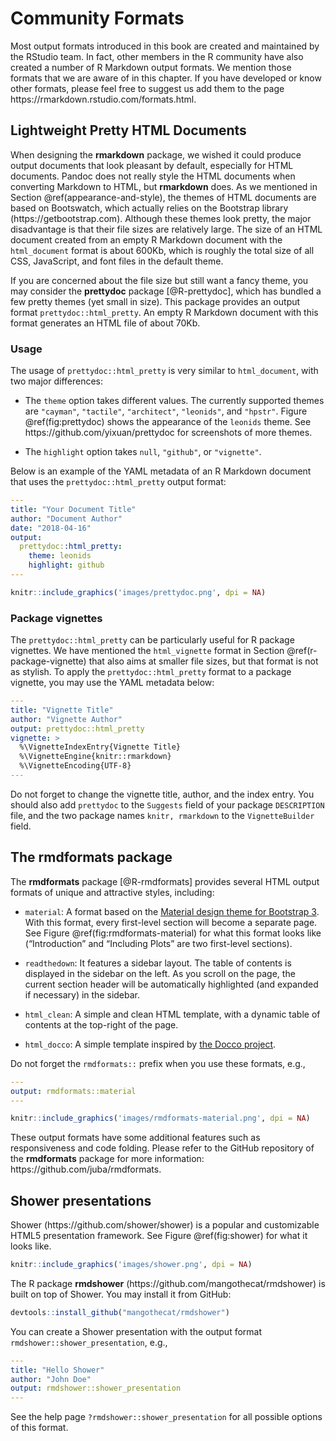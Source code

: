 # Community Formats {#community}

Most output formats introduced in this book are created and maintained by the RStudio team. In fact, other members in the R community\index{R community} have also created a number of R Markdown output formats. We mention those formats that we are aware of in this chapter. If you have developed or know other formats, please feel free to suggest us add them to the page https://rmarkdown.rstudio.com/formats.html.

## Lightweight Pretty HTML Documents {#prettydoc}

When designing the **rmarkdown** package, we wished it could produce output documents that look pleasant by default, especially for HTML documents. Pandoc does not really style the HTML documents when converting Markdown to HTML, but **rmarkdown** does. As we mentioned in Section \@ref(appearance-and-style), the themes of HTML documents are based on Bootswatch, which actually relies on the Bootstrap library (https://getbootstrap.com). Although these themes look pretty, the major disadvantage is that their file sizes are relatively large. The size of an HTML document created from an empty R Markdown document with the `html_document` format is about 600Kb, which is roughly the total size of all CSS, JavaScript, and font files in the default theme.

If you are concerned about the file size but still want a fancy theme, you may consider the **prettydoc** package [@R-prettydoc], which has bundled a few pretty themes (yet small in size). This package provides an output format `prettydoc::html_pretty`. An empty R Markdown document with this format generates an HTML file of about 70Kb.

### Usage {#prettydoc-usage}

The usage of `prettydoc::html_pretty` is very similar to `html_document`, with two major differences:

- The `theme` option takes different values. The currently supported themes are `"cayman"`, `"tactile"`, `"architect"`, `"leonids"`, and `"hpstr"`. Figure \@ref(fig:prettydoc) shows the appearance of the `leonids` theme. See https://github.com/yixuan/prettydoc for screenshots of more themes.

- The `highlight` option takes `null`, `"github"`, or `"vignette"`.

Below is an example of the YAML metadata of an R Markdown document that uses the `prettydoc::html_pretty` output format:

```yaml
---
title: "Your Document Title"
author: "Document Author"
date: "2018-04-16"
output:
  prettydoc::html_pretty:
    theme: leonids
    highlight: github
---
```

```r
knitr::include_graphics('images/prettydoc.png', dpi = NA)
```

### Package vignettes {#prettydoc-vignettes}

The `prettydoc::html_pretty` can be particularly useful for R package vignettes. We have mentioned the `html_vignette` format in Section \@ref(r-package-vignette) that also aims at smaller file sizes, but that format is not as stylish. To apply the `prettydoc::html_pretty` format to a package vignette, you may use the YAML metadata below:

```yaml
---
title: "Vignette Title"
author: "Vignette Author"
output: prettydoc::html_pretty
vignette: >
  %\VignetteIndexEntry{Vignette Title}
  %\VignetteEngine{knitr::rmarkdown}
  %\VignetteEncoding{UTF-8}
---
```

Do not forget to change the vignette title, author, and the index entry. You should also add `prettydoc` to the `Suggests` field of your package `DESCRIPTION` file, and the two package names `knitr, rmarkdown` to the `VignetteBuilder` field.

## The rmdformats package {#rmdformats}

The **rmdformats** package [@R-rmdformats] provides several HTML output formats of unique and attractive styles, including:

- `material`: A format based on the [Material design theme for Bootstrap 3](https://github.com/FezVrasta/bootstrap-material-design). With this format, every first-level section will become a separate page. See Figure \@ref(fig:rmdformats-material) for what this format looks like ("Introduction" and "Including Plots" are two first-level sections).

- `readthedown`: It features a sidebar layout. The table of contents is displayed in the sidebar on the left. As you scroll on the page, the current section header will be automatically highlighted (and expanded if necessary) in the sidebar.

- `html_clean`: A simple and clean HTML template, with a dynamic table of contents at the top-right of the page.

- `html_docco`: A simple template inspired by [the Docco project](https://github.com/jashkenas/docco).

Do not forget the `rmdformats::` prefix when you use these formats, e.g.,

```yaml
---
output: rmdformats::material
---
```

```r
knitr::include_graphics('images/rmdformats-material.png', dpi = NA)
```

These output formats have some additional features such as responsiveness and code folding. Please refer to the GitHub repository of the **rmdformats** package for more information: https://github.com/juba/rmdformats.

## Shower presentations

Shower (https://github.com/shower/shower) is a popular and customizable HTML5 presentation framework. See Figure \@ref(fig:shower) for what it looks like.

```r
knitr::include_graphics('images/shower.png', dpi = NA)
```

The R package **rmdshower** (https://github.com/mangothecat/rmdshower) is built on top of Shower. You may install it from GitHub:

```r
devtools::install_github("mangothecat/rmdshower")
```

You can create a Shower presentation with the output format `rmdshower::shower_presentation`, e.g.,

```yaml
---
title: "Hello Shower"
author: "John Doe"
output: rmdshower::shower_presentation
---
```

See the help page `?rmdshower::shower_presentation` for all possible options of this format.
